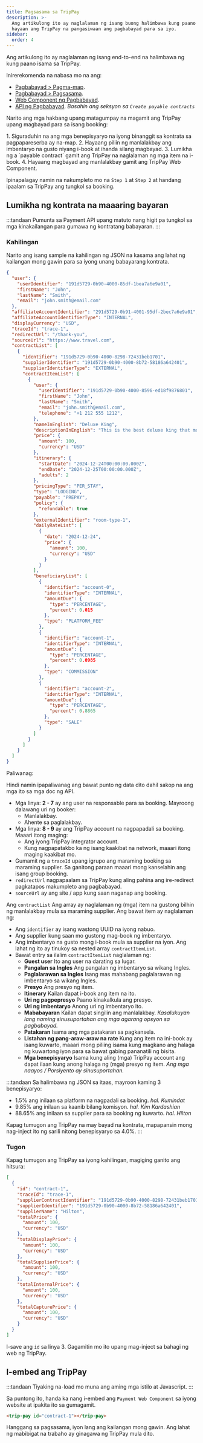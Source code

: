 ```yaml
---
title: Pagsasama sa TripPay
description: >-
  Ang artikulong ito ay naglalaman ng isang buong halimbawa kung paano isama at
  hayaan ang TripPay na pangasiwaan ang pagbabayad para sa iyo.
sidebar:
  order: 4
---
```


Ang artikulong ito ay naglalaman ng isang end-to-end na halimbawa ng kung paano isama sa TripPay.

Inirerekomenda na nabasa mo na ang:

* [Pagbabayad > Pagma-map](/payment/mapping).
* [Pagbabayad > Pagsasama](/payment/integration).
* [Web Component ng Pagbabayad](/developers/web-components/#payment).
* [API ng Pagbabayad](/developers/apis/#payment-api). *Basahin ang seksyon sa `Create payable contracts`*

Narito ang mga hakbang upang matagumpay na magamit ang TripPay upang magbayad para sa isang booking:

<Steps>
  1. Siguraduhin na ang mga benepisyaryo na iyong binanggit sa kontrata sa pagpapareserba ay na-map.
  2. Hayaang piliin ng manlalakbay ang imbentaryo na gusto niyang i-book at ihanda silang magbayad.
  3. Lumikha ng a `payable contract` gamit ang TripPay na naglalaman ng mga item na i-book.
  4. Hayaang magbayad ang manlalakbay gamit ang TripPay Web Component.
</Steps>


Ipinapalagay namin na nakumpleto mo na `Step 1` at `Step 2` at handang ipaalam sa TripPay ang tungkol sa booking.

## Lumikha ng kontrata na maaaring bayaran

:::tandaan
Pumunta sa Payment API upang matuto nang higit pa tungkol sa mga kinakailangan para gumawa ng kontratang babayaran.
:::

### Kahilingan

Narito ang isang sample na kahilingan ng JSON na kasama ang lahat ng kailangan mong gawin para sa iyong unang babayarang kontrata.

```json {3-6, 8-9}
{
  "user": {
    "userIdentifier": "191d5729-0b90-4000-85df-1bea7a6e9a01",
    "firstName": "John",
    "lastName": "Smith",
    "email": "john.smith@email.com"
  },
  "affiliateAccountIdentifier": "291d5729-0b91-4001-95df-2bec7a6e9a01",
  "affiliateAccountIdentifierType": "INTERNAL",
  "displayCurrency": "USD",
  "traceId": "trace-1",
  "redirectUrl": "/thank-you",
  "sourceUrl": "https://www.travel.com",
  "contractList": [
    {
      "identifier": "191d5729-0b90-4000-8298-72431beb1701",
      "supplierIdentifier": "191d5729-0b90-4000-8b72-58186a642401",
      "supplierIdentifierType": "EXTERNAL",
      "contractItemList": [
        {
          "user": {
            "userIdentifier": "191d5729-0b90-4000-8596-ed18f9876801",
            "firstName": "John",
            "lastName": "Smith",
            "email": "john.smith@email.com",
            "telephone": "+1 212 555 1212",
          },
          "nameInEnglish": "Deluxe King",
          "descriptionInEnglish": "This is the best deluxe king that money can buy.",
          "price": {
            "amount": 100,
            "currency": "USD"
          },
          "itinerary": {
            "startDate": "2024-12-24T00:00:00.000Z",
            "endDate": "2024-12-25T00:00:00.000Z",
            "adults": 2
          },
          "pricingType": "PER_STAY",
          "type": "LODGING",
          "payable": "PREPAY",
          "policy": {
            "refundable": true
          },
          "externalIdentifier": "room-type-1",
          "dailyRateList": [
            {
              "date": "2024-12-24",
              "price": {
                "amount": 100,
                "currency": "USD"
              }
            }
          ],
          "beneficiaryList": [
            {
              "identifier": "account-0",
              "identifierType": "INTERNAL",
              "amountDue": {
                "type": "PERCENTAGE",
                "percent": 0.015
              },
              "type": "PLATFORM_FEE"
            },
            {
              "identifier": "account-1",
              "identifierType": "INTERNAL",
              "amountDue": {
                "type": "PERCENTAGE",
                "percent": 0.0985
              },
              "type": "COMMISSION"
            },
            {
              "identifier": "account-2",
              "identifierType": "INTERNAL",
              "amountDue": {
                "type": "PERCENTAGE",
                "percent": 0.8865
              },
              "type": "SALE"
            }
          ]
        }
      ]
    }
  ]
}
```

Paliwanag:

Hindi namin ipapaliwanag ang bawat punto ng data dito dahil sakop na ang mga ito sa mga doc ng API.

* Mga linya: **2 - 7** ay ang user na responsable para sa booking. Mayroong dalawang uri ng booker:
  * Manlalakbay.
  * Ahente sa paglalakbay.
* Mga linya: **8 - 9** ay ang TripPay account na nagpapadali sa booking. Maaari itong maging:
  * Ang iyong TripPay integrator account.
  * Kung nagpapatakbo ka ng isang kaakibat na network, maaari itong maging kaakibat mo.
* Gumamit ng a `traceId` upang igrupo ang maraming booking sa maraming supplier. Sa ganitong paraan maaari mong kanselahin ang isang group booking.
* `redirectUrl` nagpapaalam sa TripPay kung aling pahina ang ire-redirect pagkatapos makumpleto ang pagbabayad.
* `sourceUrl` ay ang site / app kung saan naganap ang booking.

Ang `contractList` Ang array ay naglalaman ng (mga) item na gustong bilhin ng manlalakbay mula sa maraming supplier. Ang bawat item ay naglalaman ng:

* Ang `identifier` ay isang wastong UUID na iyong nabuo.
* Ang supplier kung saan mo gustong mag-book ng imbentaryo.
* Ang imbentaryo na gusto mong i-book mula sa supplier na iyon. Ang lahat ng ito ay tinukoy sa nested array `contractItemList`.
* Bawat entry sa ilalim `contractItemList` naglalaman ng:
  * **Guest user** Ito ang user na darating sa lugar.
  * **Pangalan sa Ingles** Ang pangalan ng imbentaryo sa wikang Ingles.
  * **Paglalarawan sa Ingles** Isang mas mahabang paglalarawan ng imbentaryo sa wikang Ingles.
  * **Presyo** Ang presyo ng item.
  * **Itinerary** Kailan dapat i-book ang item na ito.
  * **Uri ng pagpepresyo** Paano kinakalkula ang presyo.
  * **Uri ng imbentaryo** Anong uri ng imbentaryo ito.
  * **Mababayaran** Kailan dapat singilin ang manlalakbay. *Kasalukuyan lang naming sinusuportahan ang mga agarang opsyon sa pagbabayad.*
  * **Patakaran** Isama ang mga patakaran sa pagkansela.
  * **Listahan ng pang-araw-araw na rate** Kung ang item na ini-book ay isang kuwarto, maaari mong piliing isama kung magkano ang halaga ng kuwartong iyon para sa bawat gabing pananatili ng bisita.
  * **Mga benepisyaryo** Isama kung aling (mga) TripPay account ang dapat ilaan kung anong halaga ng (mga) presyo ng item. *Ang mga naayos / Porsiyento ay sinusuportahan.*

:::tandaan
Sa halimbawa ng JSON sa itaas, mayroon kaming 3 benepisyaryo:

* 1.5% ang inilaan sa platform na nagpadali sa booking. *hal. Kumindat*
* 9.85% ang inilaan sa kaanib bilang komisyon. *hal. Kim Kardashian*
* 88.65% ang inilaan sa supplier para sa booking ng kuwarto. *hal. Hilton*

Kapag tumugon ang TripPay na may bayad na kontrata, mapapansin mong nag-inject ito ng sarili nitong benepisyaryo sa 4.0%.
:::

### Tugon

Kapag tumugon ang TripPay sa iyong kahilingan, magiging ganito ang hitsura:

```json {3}
[
  {
    "id": "contract-1",
    "traceId": "trace-1",
    "supplierContractIdentifier": "191d5729-0b90-4000-8298-72431beb1701",
    "supplierIdentifier": "191d5729-0b90-4000-8b72-58186a642401",
    "supplierName": "Hilton",
    "totalPrice": {
      "amount": 100,
      "currency": "USD"
    },
    "totalDisplayPrice": {
      "amount": 100,
      "currency": "USD"
    },
    "totalSupplierPrice": {
      "amount": 100,
      "currency": "USD"
    },
    "totalInternalPrice": {
      "amount": 100,
      "currency": "USD"
    },
    "totalCapturePrice": {
      "amount": 100,
      "currency": "USD"
    }
  }
]
```

I-save ang `id` sa linya 3. Gagamitin mo ito upang mag-inject sa bahagi ng web ng TripPay.

## I-embed ang TripPay

:::tandaan
Tiyaking na-load mo muna ang aming mga istilo at Javascript.
:::

Sa puntong ito, handa ka nang i-embed ang `Payment Web Component` sa iyong website at ipakita ito sa gumagamit.

```html
<trip-pay id="contract-1"></trip-pay>
```

Hanggang sa pagsasama, iyon lang ang kailangan mong gawin. Ang lahat ng mabibigat na trabaho ay ginagawa ng TripPay mula dito.


